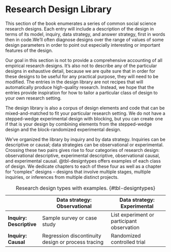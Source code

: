 # Research Design Library

This section of the book enumerates a series of common social science research designs. Each entry will include a description of the design in terms of its model, inquiry, data strategy, and answer strategy, first in words then in code.We'll often diagnose designs over the range of values of some design parameters in order to point out especially interesting or important features of the design.

Our goal in this section is not to provide a comprehensive accounting of all empirical research designs. It's also not to describe any of the particular designs in exhaustive detail, because we are quite sure that in order for these designs to be useful for any practical purpose, they will need to be modified. The entries in the design library are not recipes that will automatically produce high-quality research. Instead, we hope that the entries provide inspiration for how to tailor a particular class of design to your own research setting.

The design library is also a corpus of design elements and code that can be mixed-and-matched to fit your particular research setting. We do not have a stepped-wedge experimental design with blocking, but you can create one if that is your design by combining elements from the stepped-wedge design and the block-randomized experimental design.

We've organized the library by inquiry and by data strategy. Inquiries can be descriptive or causal; data strategies can be observational or experimental. Crossing these two pairs gives rise to four categories of research design: observational descriptive, experimental descriptive, observational causal, and experimental causal. @tbl-designtypes offers examples of each class of design. We dedicate chapters to each of these four as well as a chapter for "complex" designs -- designs that involve multiple stages, multiple inquiries, or inferences from multiple distinct projects. 

|                          | Data strategy: Observational                       | Data strategy: Experimental                |
|------------------------- | -------------------------------------------------- | ------------------------------------------ |
| **Inquiry: Descriptive** | Sample survey or case study                        | List experiment or participant observation |
| **Inquiry: Causal**      | Regression discontinuity design or process tracing | Randomized controlled trial                |

: Research design types with examples. {#tbl-designtypes} 

